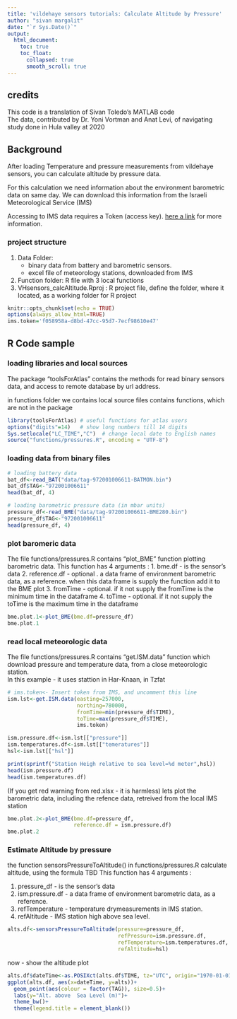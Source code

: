 ---
title: 'vildehaye sensors tutorials: Calculate Altitude by Pressure'
author: "sivan margalit"
date: "`r Sys.Date()`"
output:
  html_document:
    toc: true
    toc_float:
      collapsed: true
      smooth_scroll: true
---
## credits
This code is a translation of Sivan Toledo's MATLAB code  
The data, contributed by Dr. Yoni Vortman and Anat Levi, of navigating study done in Hula valley at 2020

## Background
After loading Temperature and pressure measurements from vildehaye sensors, you can calculate altitude by pressure data. 

For this calculation we need information about the environment barometric data on same day. We can download this information from the Israeli Meteorological Service (IMS)

Accessing to IMS data requires a Token (access key).  [here a link](https://ims.gov.il/he/ObservationDataAPI) for more information.

### project structure
<ol>
<li>Data Folder:
  <ul> 
  <li>binary data from battery and barometric sensors.</li>
  <li>excel file of meteorology stations, downloaded from IMS</li> </ul>
</li>
  
<li>Function folder:
R file with 3 local functions</li>
<li>VHsensors_calcAltitude.Rproj : R project file, define the folder, where it located, as a working folder for R project</li>
</ol>



```{r setup, include=FALSE}
knitr::opts_chunk$set(echo = TRUE)
options(always_allow_html=TRUE)
ims.token='f058958a-d8bd-47cc-95d7-7ecf98610e47'
```
## R Code sample 
### loading libraries and local sources
The package "toolsForAtlas" contains the methods for read binary sensors data, and access to remote database by url address.

in functions folder we contains local source files contains functions, which are not in the package

```{r load libraries, message = FALSE}
library(toolsForAtlas) # useful functions for atlas users
options("digits"=14)   # show long numbers till 14 digits
Sys.setlocale("LC_TIME","C")  # change local date to English names
source("functions/pressures.R", encoding = "UTF-8")
```

### loading data from binary files
```{r extract_data_1, message=c(1:4)}
# loading battery data
bat_df<-read_BAT("data/tag-972001006611-BATMON.bin")
bat_df$TAG<-"972001006611"
head(bat_df, 4)

# loading barometric pressure data (in mbar units)
pressure_df<-read_BME("data/tag-972001006611-BME280.bin")
pressure_df$TAG<-"972001006611"
head(pressure_df, 4)
```

### plot baromeric data
The file functions/pressures.R contains "plot_BME" function plotting barometric data.
This function has 4 arguments :
1. bme.df - is the sensor's data
2. reference.df - optional . a data frame of environment  barometric data, as a reference. when this data frame is supply the function add it to the BME plot
3. fromTime - optional. if it not supply the fromTime is the minimum time in the dataframe
4. toTime - optional. if it not supply the toTime is the maximum time in the dataframe
```{r plot_bme_1}
bme.plot.1<-plot_BME(bme.df=pressure_df)
bme.plot.1
```

### read local meteorologic data
The file functions/pressures.R contains "get.ISM.data" function which download pressure and temperature data, from a close meteorologic station.  
In this example - it uses stattion in Har-Knaan, in Tzfat 
```{r read_IMS}
# ims.token<- Insert token from IMS, and uncomment this line
ism.lst<-get.ISM.data(easting=257000,
                      northing=780000,
                      fromTime=min(pressure_df$TIME),
                      toTime=max(pressure_df$TIME),
                      ims.token)

ism.pressure.df<-ism.lst[["pressure"]]
ism.temperatures.df<-ism.lst[["temeratures"]]
hsl<-ism.lst[["hsl"]]

print(sprintf("Station Heigh relative to sea level=%d meter",hsl))
head(ism.pressure.df)
head(ism.temperatures.df)
```
(If you get red warning from red.xlsx - it is harmless)
lets plot the barometric data, including the refence data, retreived from the local IMS station
```{r plot_bme_2}
bme.plot.2<-plot_BME(bme.df=pressure_df, 
                     reference.df = ism.pressure.df)
bme.plot.2
```

### Estimate Altitude by pressure
the function sensorsPressureToAltitude() in functions/pressures.R calculate altitude, using the formula TBD
This function has 4 arguments :
<ol>
<li>pressure_df - is the sensor's data</li>
<li>ism.pressure.df - a data frame of environment  barometric data, as a reference.</li>
<li>refTemperature - temperature drymeasurements in IMS station.</li>
<li>refAltitude - IMS station high above sea level.</li>
</ol>
```{r PressureToAltitude}
alts.df<-sensorsPressureToAltitude(pressure=pressure_df,
                                   refPressure=ism.pressure.df,
                                   refTemperature=ism.temperatures.df,
                                   refAltitude=hsl)
```

now - show the altitude plot
```{r plot_altitude}
alts.df$dateTime<-as.POSIXct(alts.df$TIME, tz="UTC", origin="1970-01-01")
ggplot(alts.df, aes(x=dateTime, y=alts))+
  geom_point(aes(colour = factor(TAG)), size=0.5)+
  labs(y="Alt. above  Sea Level (m)")+
  theme_bw()+
  theme(legend.title = element_blank())
```